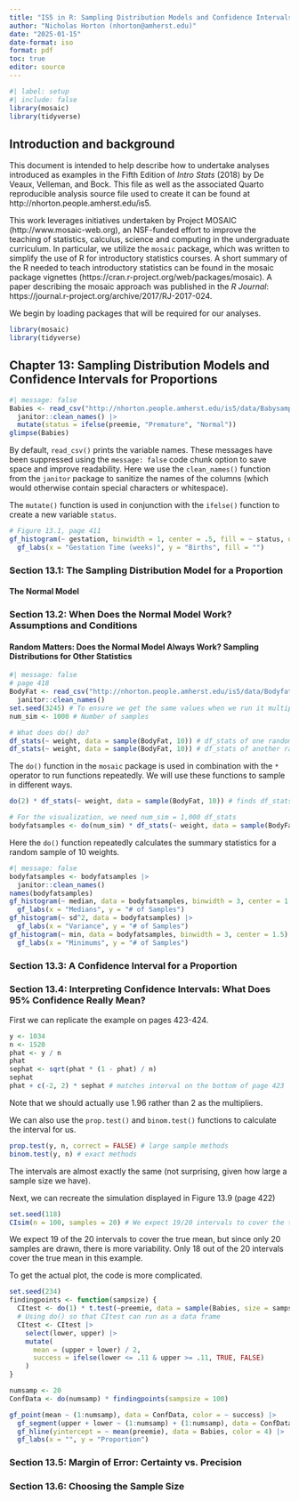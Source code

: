 ```yaml
---
title: "IS5 in R: Sampling Distribution Models and Confidence Intervals for Proportions (Chapter 13)"
author: "Nicholas Horton (nhorton@amherst.edu)"
date: "2025-01-15"
date-format: iso
format: pdf
toc: true
editor: source
---
```


```r
#| label: setup
#| include: false
library(mosaic)   
library(tidyverse)
```


## Introduction and background 

This document is intended to help describe how to undertake analyses introduced as examples in the Fifth Edition of *Intro Stats* (2018) by De Veaux, Velleman, and Bock.
This file as well as the associated Quarto reproducible analysis source file used to create it can be found at http://nhorton.people.amherst.edu/is5.

This work leverages initiatives undertaken by Project MOSAIC (http://www.mosaic-web.org), an NSF-funded effort to improve the teaching of statistics, calculus, science and computing in the undergraduate curriculum.
In particular, we utilize the `mosaic` package, which was written to simplify the use of R for introductory statistics courses.
A short summary of the R needed to teach introductory statistics can be found in the mosaic package vignettes (https://cran.r-project.org/web/packages/mosaic).
A paper describing the mosaic approach was published in the *R Journal*: https://journal.r-project.org/archive/2017/RJ-2017-024.

We begin by loading packages that will be required for our analyses.

```r
library(mosaic)
library(tidyverse)
```


## Chapter 13: Sampling Distribution Models and Confidence Intervals for Proportions

```r
#| message: false
Babies <- read_csv("http://nhorton.people.amherst.edu/is5/data/Babysamp_98.csv") |>
  janitor::clean_names() |>
  mutate(status = ifelse(preemie, "Premature", "Normal"))
glimpse(Babies)
```

By default, `read_csv()` prints the variable names.
These messages have been suppressed using the `message: false` code chunk option to save space and improve readability. 
Here we use the `clean_names()` function from the `janitor` package to sanitize the names of the columns (which would otherwise contain special characters or whitespace).   

The `mutate()` function is used in conjunction with the `ifelse()` function to create a new variable `status`.

```r
# Figure 13.1, page 411
gf_histogram(~ gestation, binwidth = 1, center = .5, fill = ~ status, data = Babies) |>
  gf_labs(x = "Gestation Time (weeks)", y = "Births", fill = "")
```

### Section 13.1: The Sampling Distribution Model for a Proportion

#### The Normal Model

### Section 13.2: When Does the Normal Model Work? Assumptions and Conditions

#### Random Matters: Does the Normal Model Always Work? Sampling Distributions for Other Statistics

```r
#| message: false
# page 418
BodyFat <- read_csv("http://nhorton.people.amherst.edu/is5/data/Bodyfat.csv") |>
  janitor::clean_names()
set.seed(3245) # To ensure we get the same values when we run it multiple times
num_sim <- 1000 # Number of samples
```

```r
# What does do() do?
df_stats(~ weight, data = sample(BodyFat, 10)) # df_stats of one random sample of 10
df_stats(~ weight, data = sample(BodyFat, 10)) # df_stats of another random sample
```

The `do()` function in the `mosaic` package is used in combination with the `*` operator to run functions repeatedly.
We will use these functions to sample in different ways.

```r
do(2) * df_stats(~ weight, data = sample(BodyFat, 10)) # finds df_stats twice

# For the visualization, we need num_sim = 1,000 df_stats
bodyfatsamples <- do(num_sim) * df_stats(~ weight, data = sample(BodyFat, 10))
```

Here the `do()` function repeatedly calculates the summary statistics for a random sample of 10 weights. 

```r
#| message: false
bodyfatsamples <- bodyfatsamples |>
  janitor::clean_names()
names(bodyfatsamples)
gf_histogram(~ median, data = bodyfatsamples, binwidth = 3, center = 1.5) |>
  gf_labs(x = "Medians", y = "# of Samples")
gf_histogram(~ sd^2, data = bodyfatsamples) |>
  gf_labs(x = "Variance", y = "# of Samples")
gf_histogram(~ min, data = bodyfatsamples, binwidth = 3, center = 1.5) |>
  gf_labs(x = "Minimums", y = "# of Samples")
```

### Section 13.3: A Confidence Interval for a Proportion




### Section 13.4: Interpreting Confidence Intervals: What Does 95% Confidence Really Mean?

First we can replicate the example on pages 423-424.

```r
y <- 1034
n <- 1520
phat <- y / n
phat
sephat <- sqrt(phat * (1 - phat) / n)
sephat
phat + c(-2, 2) * sephat # matches interval on the bottom of page 423
```

Note that we should actually use 1.96 rather than 2 as the multipliers.

We can also use the `prop.test()` and `binom.test()` functions to calculate the interval for us.

```r
prop.test(y, n, correct = FALSE) # large sample methods
binom.test(y, n) # exact methods
```

The intervals are almost exactly the same (not surprising, given how large a sample size we have).

Next, we can recreate the simulation displayed in Figure 13.9 (page 422)
```r
set.seed(118)
CIsim(n = 100, samples = 20) # We expect 19/20 intervals to cover the true mean
```

We expect 19 of the 20 intervals to cover the true mean, but since only 20 samples are drawn, there is more variability. Only 18 out of the 20 intervals cover the true mean in this example.  

To get the actual plot, the code is more complicated.  

```r
set.seed(234)
findingpoints <- function(sampsize) {
  CItest <- do(1) * t.test(~preemie, data = sample(Babies, size = sampsize))
  # Using do() so that CItest can run as a data frame
  CItest <- CItest |>
    select(lower, upper) |>
    mutate(
      mean = (upper + lower) / 2,
      success = ifelse(lower <= .11 & upper >= .11, TRUE, FALSE)
    )
}

numsamp <- 20
ConfData <- do(numsamp) * findingpoints(sampsize = 100)

gf_point(mean ~ (1:numsamp), data = ConfData, color = ~ success) |>
  gf_segment(upper + lower ~ (1:numsamp) + (1:numsamp), data = ConfData) |>
  gf_hline(yintercept = ~ mean(preemie), data = Babies, color = 4) |>
  gf_labs(x = "", y = "Proportion")
```


### Section 13.5: Margin of Error: Certainty vs. Precision

### Section 13.6: Choosing the Sample Size
